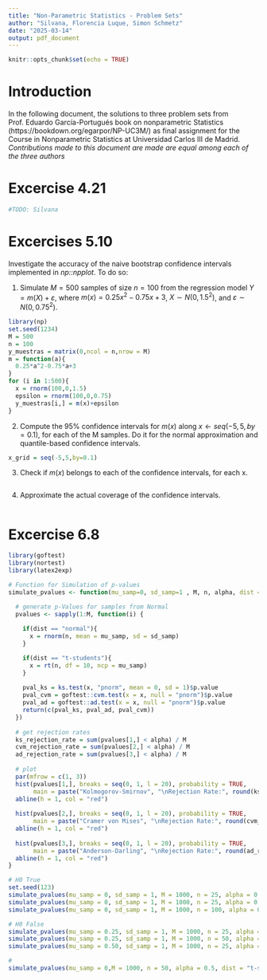 ```yaml
---
title: "Non-Parametric Statistics - Problem Sets"
author: "Silvana, Florencia Luque, Simon Schmetz"
date: "2025-03-14"
output: pdf_document
---
```


```r
knitr::opts_chunk$set(echo = TRUE)
```


# Introduction

In the following document, the solutions to three problem sets from Prof. Eduardo García\-Portugués book on nonparametric Statistics (https://bookdown.org/egarpor/NP-UC3M/) as final assignment for the Course in Nonparametric Statistics at Universidad Carlos III de Madrid. 
*Contributions made to this document are made are equal among each of the three authors*


# Excercise 4.21


```r
#TODO: Silvana
```


# Excercises 5.10 
Investigate the accuracy of the naive bootstrap confidence intervals implemented in *np::npplot*. To do so:

1. Simulate $M=500$ samples of size $n =100$ from the regression model $Y=m(X)+\varepsilon$, where $m(x)=0.25x^{2}-0.75x+3$, $X\sim N(0,1.5^{2})$, and $\varepsilon \sim N(0,0.75^{2})$.

```r
library(np)
set.seed(1234)
M = 500
n = 100
y_muestras = matrix(0,ncol = n,nrow = M)
m = function(a){
  0.25*a^2-0.75*a+3
}
for (i in 1:500){
  x = rnorm(100,0,1.5)
  epsilon = rnorm(100,0,0.75)
  y_muestras[i,] = m(x)+epsilon
}
```

2. Compute the 95\% confidence intervals for $m(x)$  along $x\gets seq(-5, 5, by = 0.1)$, for each of the  M  samples. Do it for the normal approximation and quantile-based confidence intervals.
```r
x_grid = seq(-5,5,by=0.1)

```
3. Check if  $m(x)$  belongs to each of the confidence intervals, for each  x.
```r

```
4. Approximate the actual coverage of the confidence intervals.
```r

```
# Excercise 6.8

```r
library(goftest)
library(nortest)
library(latex2exp)
```


```r

# Function for Simulation of p-values
simulate_pvalues <- function(mu_samp=0, sd_samp=1 , M, n, alpha, dist = "normal") {

  # generate p-Values for samples from Normal
  pvalues <- sapply(1:M, function(i) {
    
    if(dist == "normal"){
      x = rnorm(n, mean = mu_samp, sd = sd_samp)
    }

    if(dist == "t-students"){
      x = rt(n, df = 10, ncp = mu_samp)
    }
    
    pval_ks = ks.test(x, "pnorm", mean = 0, sd = 1)$p.value
    pval_cvm = goftest::cvm.test(x = x, null = "pnorm")$p.value
    pval_ad = goftest::ad.test(x = x, null = "pnorm")$p.value
    return(c(pval_ks, pval_ad, pval_cvm))
  })
  
  # get rejection rates
  ks_rejection_rate = sum(pvalues[1,] < alpha) / M
  cvm_rejection_rate = sum(pvalues[2,] < alpha) / M
  ad_rejection_rate = sum(pvalues[3,] < alpha) / M
  
  # plot
  par(mfrow = c(1, 3))
  hist(pvalues[1,], breaks = seq(0, 1, l = 20), probability = TRUE,
       main = paste("Kolmogorov-Smirnov", "\nRejection Rate:", round(ks_rejection_rate, 2)), ylim = c(0, 10))
  abline(h = 1, col = "red")
  
  hist(pvalues[2,], breaks = seq(0, 1, l = 20), probability = TRUE,
       main = paste("Cramer von Mises", "\nRejection Rate:", round(cvm_rejection_rate, 2)), ylim = c(0, 10))
  abline(h = 1, col = "red")
  
  hist(pvalues[3,], breaks = seq(0, 1, l = 20), probability = TRUE,
       main = paste("Anderson-Darling", "\nRejection Rate:", round(ad_rejection_rate, 2)), ylim = c(0, 10))
  abline(h = 1, col = "red")
}


```

```r
# H0 True
set.seed(123)
simulate_pvalues(mu_samp = 0, sd_samp = 1, M = 1000, n = 25, alpha = 0.05)
simulate_pvalues(mu_samp = 0, sd_samp = 1, M = 1000, n = 25, alpha = 0.1)
simulate_pvalues(mu_samp = 0, sd_samp = 1, M = 1000, n = 100, alpha = 0.1)

```
```r
# H0 False
simulate_pvalues(mu_samp = 0.25, sd_samp = 1, M = 1000, n = 25, alpha = 0.05)
simulate_pvalues(mu_samp = 0.25, sd_samp = 1, M = 1000, n = 50, alpha = 0.05)
simulate_pvalues(mu_samp = 0.50, sd_samp = 1, M = 1000, n = 25, alpha = 0.05)
```

```r
# 
simulate_pvalues(mu_samp = 0,M = 1000, n = 50, alpha = 0.5, dist = "t-students")
```


